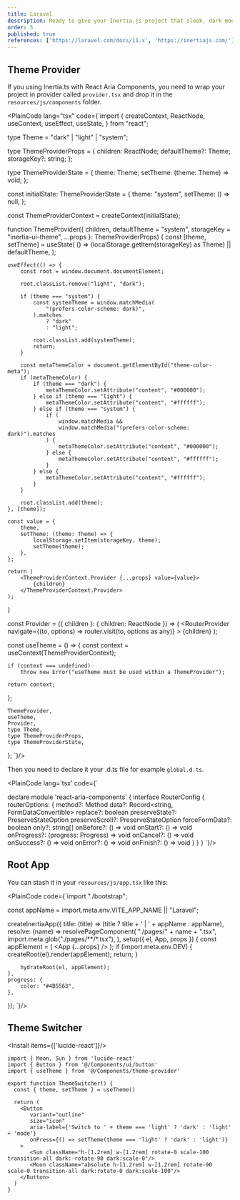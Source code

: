 ```yaml
---
title: Laravel
description: Ready to give your Inertia.js project that sleek, dark mode look? Check out this guide and get your app looking smooth and stylish in the dark.
order: 5
published: true
references: ['https://laravel.com/docs/11.x', 'https://inertiajs.com/']
---
```


## Theme Provider

If you using Inertia.ts with React Aria Components, you need to wrap your project in provider called `provider.tsx` and drop it in the `resources/js/components` folder.

<PlainCode lang="tsx" code={`import {
    createContext,
    ReactNode,
    useContext,
    useEffect,
    useState,
} from "react";

type Theme = "dark" | "light" | "system";

type ThemeProviderProps = {
    children: ReactNode;
    defaultTheme?: Theme;
    storageKey?: string;
};

type ThemeProviderState = {
    theme: Theme;
    setTheme: (theme: Theme) => void;
};

const initialState: ThemeProviderState = {
    theme: "system",
    setTheme: () => null,
};

const ThemeProviderContext = createContext<ThemeProviderState>(initialState);

function ThemeProvider({
    children,
    defaultTheme = "system",
    storageKey = "inertia-ui-theme",
    ...props
}: ThemeProviderProps) {
    const [theme, setTheme] = useState<Theme>(
        () => (localStorage.getItem(storageKey) as Theme) || defaultTheme,
    );

    useEffect(() => {
        const root = window.document.documentElement;

        root.classList.remove("light", "dark");

        if (theme === "system") {
            const systemTheme = window.matchMedia(
                "(prefers-color-scheme: dark)",
            ).matches
                ? "dark"
                : "light";

            root.classList.add(systemTheme);
            return;
        }

        const metaThemeColor = document.getElementById("theme-color-meta");
        if (metaThemeColor) {
            if (theme === "dark") {
                metaThemeColor.setAttribute("content", "#000000");
            } else if (theme === "light") {
                metaThemeColor.setAttribute("content", "#ffffff");
            } else if (theme === "system") {
                if (
                    window.matchMedia &&
                    window.matchMedia("(prefers-color-scheme: dark)").matches
                ) {
                    metaThemeColor.setAttribute("content", "#000000");
                } else {
                    metaThemeColor.setAttribute("content", "#ffffff");
                }
            } else {
                metaThemeColor.setAttribute("content", "#ffffff");
            }
        }

        root.classList.add(theme);
    }, [theme]);

    const value = {
        theme,
        setTheme: (theme: Theme) => {
            localStorage.setItem(storageKey, theme);
            setTheme(theme);
        },
    };

    return (
        <ThemeProviderContext.Provider {...props} value={value}>
            {children}
        </ThemeProviderContext.Provider>
    );
}

const Provider = ({ children }: { children: ReactNode }) => (
    <RouterProvider
        navigate={(to, options) => router.visit(to, options as any)}
    >
        <ThemeProvider defaultTheme="system" storageKey="vite-theme">
            {children}
        </ThemeProvider>
    </RouterProvider>
);

const useTheme = () => {
    const context = useContext(ThemeProviderContext);

    if (context === undefined)
        throw new Error("useTheme must be used within a ThemeProvider");

    return context;
};

    ThemeProvider,
    useTheme,
    Provider,
    type Theme,
    type ThemeProviderProps,
    type ThemeProviderState,
};
`}/>

Then you need to declare it your .d.ts file for example `global.d.ts`.

<PlainCode lang='tsx' code={`

declare module 'react-aria-components' {
    interface RouterConfig {
        routerOptions: {
            method?: Method
            data?: Record<string, FormDataConvertible>
            replace?: boolean
            preserveState?: PreserveStateOption
            preserveScroll?: PreserveStateOption
            forceFormData?: boolean
            only?: string[]
            onBefore?: () => void
            onStart?: () => void
            onProgress?: (progress: Progress) => void
            onCancel?: () => void
            onSuccess?: () => void
            onError?: () => void
            onFinish?: () => void
        }
    }
}
`}/>

## Root App
You can stash it in your `resources/js/app.tsx` like this:

<PlainCode code={`import "./bootstrap";


const appName = import.meta.env.VITE_APP_NAME || "Laravel";

createInertiaApp({
    title: (title) => (title ? title + ' | ' + appName : appName),
    resolve: (name) =>
        resolvePageComponent(
            "./pages/" + name + ".tsx",
            import.meta.glob("./pages/**/*.tsx"),
        ),
    setup({ el, App, props }) {
        const appElement = (
            <Provider>
                <App {...props} />
            </Provider>
        );
        if (import.meta.env.DEV) {
            createRoot(el).render(appElement);
            return;
        }

        hydrateRoot(el, appElement);
    },
    progress: {
        color: "#4B5563",
    },
});
`}/>

## Theme Switcher
<Install items={['lucide-react']}/>
```tsx
import { Moon, Sun } from 'lucide-react'
import { Button } from '@/Components/ui/button'
import { useTheme } from '@/Components/theme-provider'

export function ThemeSwitcher() {
  const { theme, setTheme } = useTheme()

  return (
    <Button
       variant="outline"
       size="icon"
       aria-label={'Switch to ' + theme === 'light' ? 'dark' : 'light' + 'mode'}
       onPress={() => setTheme(theme === 'light' ? 'dark' : 'light')}
    >
       <Sun className="h-[1.2rem] w-[1.2rem] rotate-0 scale-100 transition-all dark:-rotate-90 dark:scale-0"/>
       <Moon className="absolute h-[1.2rem] w-[1.2rem] rotate-90 scale-0 transition-all dark:rotate-0 dark:scale-100"/>
    </Button>
  )
}
```
